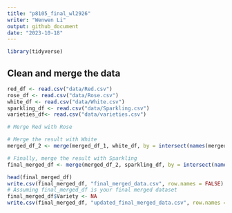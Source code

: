 ```yaml
---
title: "p8105_final_wl2926"
writer: "Wenwen Li"
output: github_document
date: "2023-10-18"
---
```

```r
library(tidyverse)
```

## Clean and merge the data
```r
red_df <- read.csv("data/Red.csv")
rose_df <- read.csv("data/Rose.csv")
white_df <- read.csv("data/White.csv")
sparkling_df <- read.csv("data/Sparkling.csv")
varieties_df<- read.csv("data/varieties.csv")

# Merge Red with Rose

# Merge the result with White
merged_df_2 <- merge(merged_df_1, white_df, by = intersect(names(merged_df_1), names(white_df)), all.x = TRUE)

# Finally, merge the result with Sparkling
final_merged_df <- merge(merged_df_2, sparkling_df, by = intersect(names(merged_df_2), names(sparkling_df)), all.x = TRUE)

head(final_merged_df)
write.csv(final_merged_df, "final_merged_data.csv", row.names = FALSE)
# Assuming final_merged_df is your final merged dataset
final_merged_df$Variety <- NA
write.csv(final_merged_df, "updated_final_merged_data.csv", row.names = FALSE)

```